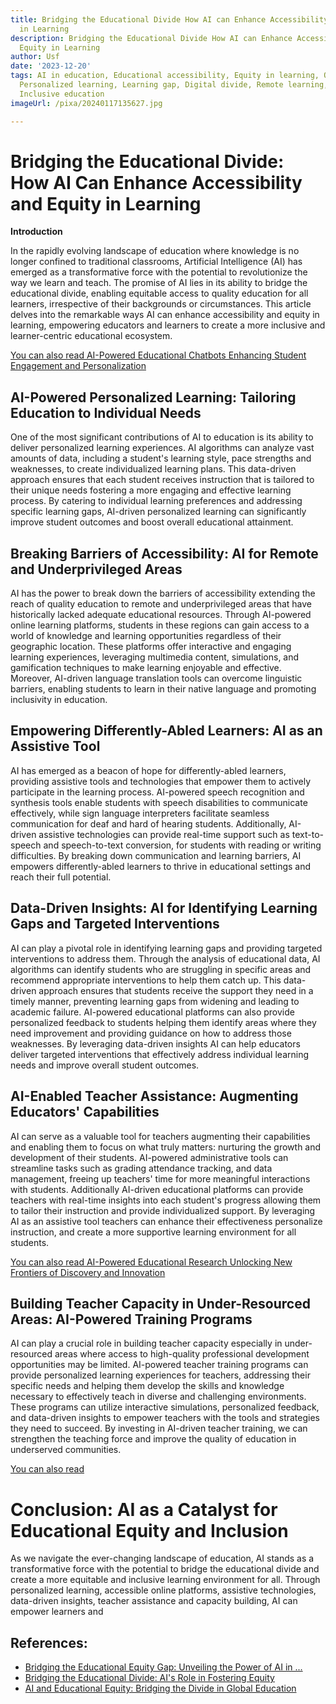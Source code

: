 ```yaml
---
title: Bridging the Educational Divide How AI can Enhance Accessibility and Equity
  in Learning
description: Bridging the Educational Divide How AI can Enhance Accessibility and
  Equity in Learning
author: Usf
date: '2023-12-20'
tags: AI in education, Educational accessibility, Equity in learning, Online learning,
  Personalized learning, Learning gap, Digital divide, Remote learning, Distance learning,
  Inclusive education
imageUrl: /pixa/20240117135627.jpg

---
```

# Bridging the Educational  Divide: How AI Can Enhance Accessibility and Equity in Learning

**Introduction**

In the  rapidly evolving landscape  of education where knowledge is no longer confined to traditional classrooms, Artificial Intelligence (AI)  has emerged as a transformative force with the potential to revolutionize the way we learn  and teach. The promise of AI lies in its  ability to bridge the educational divide, enabling equitable access  to quality education for all learners,  irrespective of their  backgrounds or circumstances. This article delves into the remarkable ways AI can enhance accessibility and equity in learning, empowering educators and learners to create a more inclusive and learner-centric educational ecosystem.

[You can also read AI-Powered Educational Chatbots Enhancing Student Engagement and Personalization](AI-Powered%20Educational%20Chatbots%20Enhancing%20Student%20Engagement%20and%20Personalization)


## AI-Powered Personalized Learning: Tailoring Education to Individual Needs

One of  the most  significant contributions of AI to education is its ability to deliver personalized learning experiences. AI algorithms can analyze vast amounts of data, including a student's learning style, pace strengths and weaknesses, to create individualized  learning  plans. This  data-driven approach ensures that each student  receives  instruction that is tailored to their unique  needs fostering a more engaging  and effective  learning process. By catering to individual learning preferences and addressing specific  learning gaps,  AI-driven  personalized learning can significantly  improve student outcomes and boost overall educational attainment.

## Breaking Barriers of Accessibility: AI for Remote and Underprivileged Areas

AI has the power to break down the barriers of  accessibility extending the reach  of quality education to remote and underprivileged areas that  have historically lacked adequate educational resources. Through AI-powered online learning platforms, students in  these regions can gain access to a world of  knowledge and learning opportunities regardless of their geographic location. These platforms offer  interactive and  engaging learning experiences, leveraging multimedia  content, simulations, and gamification  techniques to make learning enjoyable and effective. Moreover, AI-driven language translation tools can overcome linguistic barriers, enabling students  to learn in their native language and promoting inclusivity in  education.

## Empowering Differently-Abled Learners: AI as an Assistive Tool

AI has emerged as a beacon  of hope for differently-abled  learners, providing assistive tools and technologies that empower  them to actively participate  in the learning process.  AI-powered speech recognition and synthesis tools enable students with speech disabilities to communicate effectively, while sign language  interpreters facilitate seamless communication for deaf and hard of hearing students. Additionally, AI-driven assistive technologies can provide real-time support such as text-to-speech and speech-to-text conversion, for students with reading or writing difficulties. By breaking down communication and learning barriers,  AI empowers differently-abled learners to thrive in educational  settings and reach their full potential.

## Data-Driven Insights: AI for Identifying  Learning Gaps and Targeted Interventions

AI can play a pivotal role in identifying learning gaps  and providing  targeted  interventions to address them. Through the analysis of educational data, AI algorithms  can identify students who are struggling in specific areas and recommend appropriate  interventions to help  them catch up. This data-driven  approach ensures that students receive the support they need in a timely manner, preventing learning  gaps  from widening and leading to academic failure.  AI-powered  educational platforms can also provide personalized feedback to students helping them identify areas where  they  need improvement and providing guidance on how to address those weaknesses. By leveraging  data-driven insights AI can help educators deliver targeted interventions  that effectively address individual  learning needs and improve overall student outcomes.

## AI-Enabled Teacher Assistance: Augmenting Educators' Capabilities

AI can serve as a valuable tool for teachers augmenting their  capabilities and enabling them to focus on what truly matters: nurturing the growth and development of their students. AI-powered administrative tools  can streamline tasks such as grading attendance tracking, and data management, freeing up teachers' time for more meaningful interactions with students. Additionally AI-driven  educational platforms can provide teachers with real-time insights into each student's progress allowing them to tailor their instruction and  provide individualized support. By leveraging AI  as an assistive tool teachers can enhance their effectiveness personalize instruction, and create a more supportive learning environment for all students.

[You can also  read AI-Powered Educational Research Unlocking New Frontiers of Discovery and Innovation](AI-Powered%20Educational%20Research%20Unlocking%20New%20Frontiers%20of%20Discovery%20and%20Innovation)


## Building Teacher Capacity in Under-Resourced Areas: AI-Powered Training Programs

AI can play a crucial role in building teacher capacity especially in under-resourced areas where access to high-quality professional development opportunities may be limited.  AI-powered teacher training programs  can provide personalized learning experiences for teachers, addressing their specific needs and helping  them develop the skills and knowledge necessary to effectively teach in diverse  and challenging environments. These programs can utilize interactive simulations, personalized feedback, and data-driven insights to empower teachers with the tools and strategies  they need to succeed. By investing in AI-driven teacher training, we can  strengthen the teaching  force and improve  the quality of education in underserved communities.

[You can also  read ]()


#  Conclusion: AI  as a Catalyst  for Educational Equity  and Inclusion

As we navigate the ever-changing landscape of  education, AI stands as a transformative force with the potential to bridge the educational divide and create a  more equitable and inclusive learning environment  for all.  Through personalized learning, accessible online platforms, assistive technologies, data-driven insights, teacher assistance and capacity building, AI can  empower learners and

## References:
- [Bridging the Educational Equity Gap: Unveiling the Power of AI in ...](https://www.linkedin.com/pulse/bridging-educational-equity-gap-unveiling-power)
- [Bridging the Educational Divide: AI's Role in Fostering Equity](https://www.linkedin.com/pulse/bridging-educational-divide-ais-role-fostering-equity-ahmed-albadri-obtdf?trk=article-ssr-frontend-pulse_more-articles_related-content-card)
- [AI and Educational Equity: Bridging the Divide in Global Education](https://medium.com/@ljayauthor/ai-and-educational-equity-bridging-the-divide-in-global-education-2be4571650a1)
